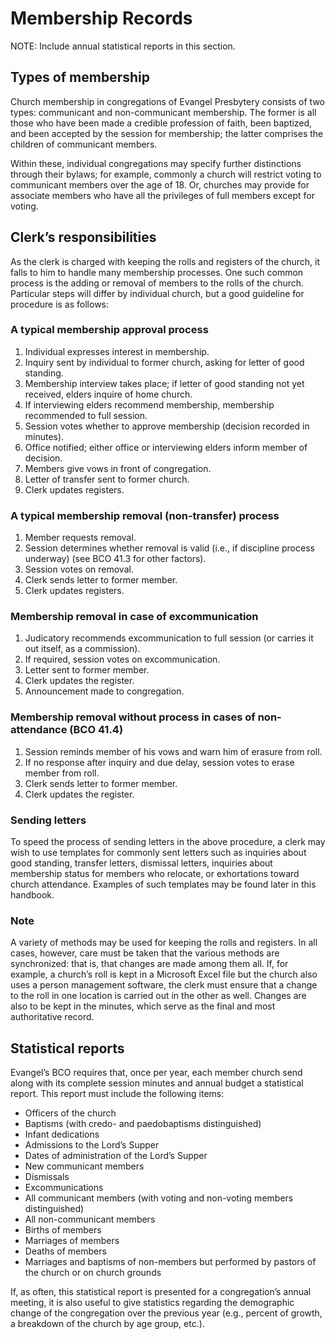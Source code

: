 # Membership Records

NOTE: Include annual statistical reports in this section.

## Types of membership 

Church membership in congregations of Evangel Presbytery consists of two types: communicant and non-communicant membership. The former is all those who have been made a credible profession of faith, been baptized, and been accepted by the session for membership; the latter comprises the children of communicant members. 

Within these, individual congregations may specify further distinctions through their bylaws; for example, commonly a church will restrict voting to communicant members over the age of 18. Or, churches may provide for associate members who have all the privileges of full members except for voting.

## Clerk's responsibilities

As the clerk is charged with keeping the rolls and registers of the church, it falls to him to handle many membership processes. One such common process is the adding or removal of members to the rolls of the church. Particular steps will differ by individual church, but a good guideline for procedure is as follows:

### A typical membership approval process {-}

#. Individual expresses interest in membership.
#. Inquiry sent by individual to former church, asking for letter of good standing.
#. Membership interview takes place; if letter of good standing not yet received, elders inquire of home church.
#. If interviewing elders recommend membership, membership recommended to full session.
#. Session votes whether to approve membership (decision recorded in minutes).
#. Office notified; either office or interviewing elders inform member of decision.
#. Members give vows in front of congregation.
#. Letter of transfer sent to former church.
#. Clerk updates registers.

### A typical membership removal (non-transfer) process {-}

#. Member requests removal.
#. Session determines whether removal is valid (i.e., if discipline process underway) (see BCO 41.3 for other factors).
#. Session votes on removal.
#. Clerk sends letter to former member.
#. Clerk updates registers.
    
### Membership removal in case of excommunication {-}

#. Judicatory recommends excommunication to full session (or carries it out itself, as a commission).
#. If required, session votes on excommunication.
#. Letter sent to former member. 
#. Clerk updates the register.
#. Announcement made to congregation.

### Membership removal without process in cases of non-attendance (BCO 41.4) {-}

#. Session reminds member of his vows and warn him of erasure from roll.
#. If no response after inquiry and due delay, session votes to erase member from roll.
#. Clerk sends letter to former member.
#. Clerk updates the register.  

### Sending letters {-}

To speed the process of sending letters in the above procedure, a clerk may wish to use templates for commonly sent letters such as inquiries about good standing, transfer letters, dismissal letters, inquiries about membership status for members who relocate, or exhortations toward church attendance. Examples of such templates may be found later in this handbook.

### Note {-}

A variety of methods may be used for keeping the rolls and registers. In all cases, however, care must be taken that the various methods are synchronized: that is, that changes are made among them all. If, for example, a church's roll is kept in a Microsoft Excel file but the church also uses a person management software, the clerk must ensure that a change to the roll in one location is carried out in the other as well. Changes are also to be kept in the minutes, which serve as the final and most authoritative record. 

## Statistical reports

Evangel's BCO requires that, once per year, each member church send along with its complete session minutes and annual budget a statistical report. This report must include the following items:

* Officers of the church
* Baptisms (with credo- and paedobaptisms distinguished)
* Infant dedications
* Admissions to the Lord's Supper
* Dates of administration of the Lord's Supper
* New communicant members
* Dismissals
* Excommunications
* All communicant members (with voting and non-voting members distinguished)
* All non-communicant members
* Births of members
* Marriages of members
* Deaths of members
* Marriages and baptisms of non-members but performed by pastors of the church or on church grounds

If, as often, this statistical report is presented for a congregation's annual meeting, it is also useful to give statistics regarding the demographic change of the congregation over the previous year (e.g., percent of growth, a breakdown of the church by age group, etc.).
